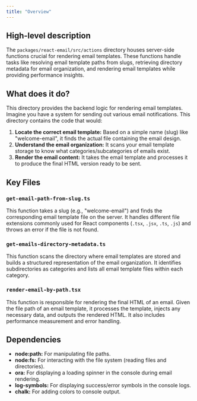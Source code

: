 ```yaml
---
title: "Overview"
---
```


## High-level description
The `packages/react-email/src/actions` directory houses server-side functions crucial for rendering email templates. These functions handle tasks like resolving email template paths from slugs, retrieving directory metadata for email organization, and rendering email templates while providing performance insights.

## What does it do?
This directory provides the backend logic for rendering email templates. Imagine you have a system for sending out various email notifications. This directory contains the code that would:

1. **Locate the correct email template:** Based on a simple name (slug) like "welcome-email", it finds the actual file containing the email design.
2. **Understand the email organization:** It scans your email template storage to know what categories/subcategories of emails exist.
3. **Render the email content:** It takes the email template and processes it to produce the final HTML version ready to be sent.

## Key Files

### `get-email-path-from-slug.ts`
This function takes a slug (e.g., "welcome-email") and finds the corresponding email template file on the server. It handles different file extensions commonly used for React components (`.tsx`, `.jsx`, `.ts`, `.js`) and throws an error if the file is not found.

### `get-emails-directory-metadata.ts`
This function scans the directory where email templates are stored and builds a structured representation of the email organization. It identifies subdirectories as categories and lists all email template files within each category.

### `render-email-by-path.tsx`
This function is responsible for rendering the final HTML of an email. Given the file path of an email template, it processes the template, injects any necessary data, and outputs the rendered HTML. It also includes performance measurement and error handling.

## Dependencies

- **node:path:** For manipulating file paths.
- **node:fs:** For interacting with the file system (reading files and directories).
- **ora:** For displaying a loading spinner in the console during email rendering.
- **log-symbols:** For displaying success/error symbols in the console logs.
- **chalk:** For adding colors to console output. 
